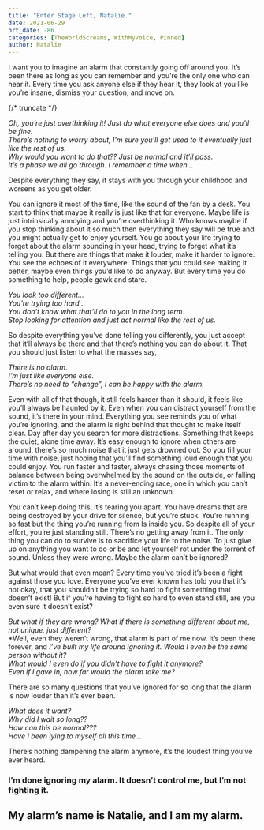 ```yaml
---
title: "Enter Stage Left, Natalie."
date: 2021-06-29
hrt_date: -86
categories: [TheWorldScreams, WithMyVoice, Pinned]
author: Natalie
---
```


I want you to imagine an alarm that constantly going off around you. It’s been there as long as you can remember and you’re the only one who can hear it. Every time you ask anyone else if they hear it, they look at you like you’re insane, dismiss your question, and move on.

{/* truncate */}

*Oh, you’re just overthinking it! Just do what everyone else does and you’ll be fine.*  
*There’s nothing to worry about, I’m sure you’ll get used to it eventually just like the rest of us.*  
*Why would you want to do that?? Just be normal and it’ll pass.*  
*It’s a phase we all go through. I remember a time when…*  

Despite everything they say, it stays with you through your childhood and worsens as you get older.

You can ignore it most of the time, like the sound of the fan by a desk. You start to think that maybe it really is just like that for everyone. Maybe life is just intrinsically annoying and you’re overthinking it. Who knows maybe if you stop thinking about it so much then everything they say will be true and you might actually get to enjoy yourself.
You go about your life trying to forget about the alarm sounding in your head, trying to forget what it’s telling you. But there are things that make it louder, make it harder to ignore. You see the echoes of it everywhere. Things that you could see making it better, maybe even things you’d like to do anyway. But every time you do something to help, people gawk and stare.

*You look too different...*  
*You’re trying too hard...*  
*You don’t know what that’ll do to you in the long term.*  
*Stop looking for attention and just act normal like the rest of us.*  

So despite everything you’ve done telling you differently, you just accept that it’ll always be there and that there’s nothing you can do about it. That you should just listen to what the masses say,

*There is no alarm.*  
*I’m just like everyone else.*  
*There’s no need to “change”, I can be happy with the alarm.*  

Even with all of that though, it still feels harder than it should, it feels like you’ll always be haunted by it. Even when you can distract yourself from the sound, it’s there in your mind. Everything you see reminds you of what you’re ignoring, and the alarm is right behind that thought to make itself clear. Day after day you search for more distractions. Something that keeps the quiet, alone time away.
It’s easy enough to ignore when others are around, there’s so much noise that it just gets drowned out. So you fill your time with noise, just hoping that you’ll find something loud enough that you could enjoy. You run faster and faster, always chasing those moments of balance between being overwhelmed by the sound on the outside, or falling victim to the alarm within. It’s a never-ending race, one in which you can’t reset or relax, and where losing is still an unknown.

You can’t keep doing this, it’s tearing you apart. You have dreams that are being destroyed by your drive for silence, but you’re stuck. You’re running so fast but the thing you’re running from Is inside you. So despite all of your effort, you’re just standing still. There’s no getting away from it. The only thing you can do to survive is to sacrifice your life to the noise. To just give up on anything you want to do or be and let yourself rot under the torrent of sound. Unless they were wrong. Maybe the alarm can’t be ignored?

But what would that even mean? Every time you’ve tried it’s been a fight against those you love. Everyone you’ve ever known has told you that it’s not okay, that you shouldn’t be trying so hard to fight something that doesn’t exist! But if you’re having to fight so hard to even stand still, are you even sure it doesn’t exist?

*But what if they are wrong? What if there is something different about me, not unique, just different?*  
*Well, even they weren’t wrong, that alarm is part of me now. It’s been there forever, and *I’ve built my life around ignoring it. Would I even be the same person without it?*  
*What would I even do if you didn’t have to fight it anymore?*  
*Even if I gave in, how far would the alarm take me?*  

There are so many questions that you’ve ignored for so long that the alarm is now louder than it’s ever been.

*What does it want?*  
*Why did I wait so long??*  
*How can this be normal???*  
*Have I been lying to myself all this time...*  

There’s nothing dampening the alarm anymore, it’s the loudest thing you’ve ever heard.

### I’m done ignoring my alarm. It doesn’t control me, but I’m not fighting it.
## My alarm’s name is Natalie, and I am my alarm.
